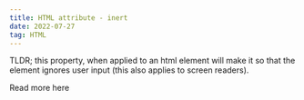 ```yaml
---
title: HTML attribute - inert
date: 2022-07-27
tag: HTML
---
```


TLDR; this property, when applied to an html element will make it so that the
element ignores user input (this also applies to screen readers).

<TextLink href="https://developer.mozilla.org/en-US/docs/Web/API/HTMLElement/inert">
  Read more here
</TextLink>

